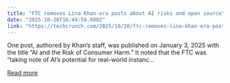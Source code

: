```yaml
---
title: "FTC removes Lina Khan-era posts about AI risks and open source"
date: "2025-10-20T16:49:58.000Z"
link: "https://techcrunch.com/2025/10/20/ftc-removes-lina-khan-era-posts-about-ai-risks-and-open-source/"
---
```


One post, authored by Khan’s staff, was published on January 3, 2025 with the title “AI and the Risk of Consumer Harm.” It  noted that the FTC was “taking note of AI’s potential for real-world instanc...

[Read more](https://techcrunch.com/2025/10/20/ftc-removes-lina-khan-era-posts-about-ai-risks-and-open-source/)
